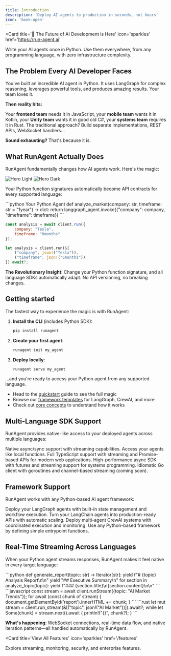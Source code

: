 ```yaml
---
title: Introduction
description: 'Deploy AI agents to production in seconds, not hours'
icon: 'book-open'
---
```

<Card 
    title='🚀 The Future of AI Development is Here' 
    icon='sparkles' 
    href='https://run-agent.ai'
>
Write your AI agents once in Python. Use them everywhere, from any programming language, with zero infrastructure complexity.
</Card>

## The Problem Every AI Developer Faces

You've built an incredible AI agent in Python. It uses LangGraph for complex reasoning, leverages powerful tools, and produces amazing results. Your team loves it.

**Then reality hits:**

Your **frontend team** needs it in JavaScript, your **mobile team** wants it in Kotlin, your **Unity team** wants it in good old C#, your **systems team** requires it in Rust. The traditional approach? Build separate implementations, REST APIs, WebSocket handlers...

**Sound exhausting?** That's because it is.

## What RunAgent Actually Does

RunAgent fundamentally changes how AI agents work. Here's the magic:

<img
  className="block dark:hidden"
  src="/images/runagent_dia_light.jpg"
  alt="Hero Light"
/>
<img
  className="hidden dark:block"
  src="/images/runagent_dia_dark.jpg"
  alt="Hero Dark"
/>


Your Python function signatures automatically become API contracts for every supported language:

<CodeGroup>
```python Your Python Agent
def analyze_market(company: str, timeframe: str = "1year") -> dict:
    return langgraph_agent.invoke({"company": company, "timeframe": timeframe})
```

```javascript Becomes JavaScript
const analysis = await client.run({
    company: "Tesla",
    timeframe: "6months"
});
```

```rust Becomes Rust  
let analysis = client.run(&[
    ("company", json!("Tesla")),
    ("timeframe", json!("6months"))
]).await?;
```
</CodeGroup>

**The Revolutionary Insight**: Change your Python function signature, and all language SDKs automatically adapt. No API versioning, no breaking changes.

## Getting started

The fastest way to experience the magic is with RunAgent:

1. **Install the CLI** (includes Python SDK):
   ```bash
   pip install runagent
   ```

2. **Create your first agent**:
   ```bash
   runagent init my_agent
   ```

3. **Deploy locally**:
   ```bash
   runagent serve my_agent
   ```

...and you're ready to access your Python agent from any supported language.

- Head to the [quickstart](/quickstart) guide to see the full magic
- Browse our [framework templates](/templates) for LangGraph, CrewAI, and more
- Check out [core concepts](/concepts) to understand how it works

## Multi-Language SDK Support

RunAgent provides native-like access to your deployed agents across multiple languages:

<CardGroup cols={2}>
  <Card
    title="Python SDK"
    icon="python"
    href="/sdks/python"
  >
    Native async/sync support with streaming capabilities. Access your agents like local functions.
  </Card>
  <Card 
    title="JavaScript SDK" 
    icon="js" 
    href="/sdks/javascript"
  >
    Full TypeScript support with streaming and Promise-based APIs for modern web applications.
  </Card>
  <Card 
    title="Rust SDK" 
    icon="rust" 
    href="/sdks/rust"
  >
    High-performance async SDK with futures and streaming support for systems programming.
  </Card>
  <Card 
    title="Go SDK" 
    icon="go" 
    href="/sdks/go"
  >
    Idiomatic Go client with goroutines and channel-based streaming (coming soon).
  </Card>
</CardGroup>

## Framework Support

RunAgent works with any Python-based AI agent framework:

<CardGroup cols={2}>
  <Card
    title="LangGraph"
    icon="link"
    href="/frameworks/langgraph"
  >
    Deploy your LangGraph agents with built-in state management and workflow execution.
  </Card>
  <Card 
    title="LangChain" 
    icon="chain" 
    href="/frameworks/langchain"
  >
    Turn your LangChain agents into production-ready APIs with automatic scaling.
  </Card>
  <Card 
    title="CrewAI" 
    icon="users" 
    href="/frameworks/crewai"
  >
    Deploy multi-agent CrewAI systems with coordinated execution and monitoring.
  </Card>
  <Card 
    title="Custom Framework" 
    icon="code" 
    href="/frameworks/custom"
  >
    Use any Python-based framework by defining simple entrypoint functions.
  </Card>
</CardGroup>

## Real-Time Streaming Across Languages

When your Python agent streams responses, RunAgent makes it feel native in every target language:

<Tabs>
  <Tab title="Python Generator">
    ```python
    def generate_report(topic: str) -> Iterator[str]:
        yield f"# {topic} Analysis Report\n\n"
        yield "## Executive Summary\n"
        for section in analyze_topic(topic):
            yield f"### {section.title}\n{section.content}\n\n"
    ```
  </Tab>
  
  <Tab title="JavaScript Async Iterator">
    ```javascript
    const stream = await client.runStream({topic: "AI Market Trends"});
    for await (const chunk of stream) {
        document.getElementById('report').innerHTML += chunk;
    }
    ```
  </Tab>
  
  <Tab title="Rust Futures Stream">
    ```rust
    let mut stream = client.run_stream(&[("topic", json!("AI Market"))]).await?;
    while let Some(chunk) = stream.next().await {
        println!("{}", chunk?);
    }
    ```
  </Tab>
</Tabs>

**What's happening**: WebSocket connections, real-time data flow, and native iteration patterns—all handled automatically by RunAgent.

<Card 
    title='View All Features' 
    icon='sparkles' 
    href='/features'
>
Explore streaming, monitoring, security, and enterprise features.
</Card>